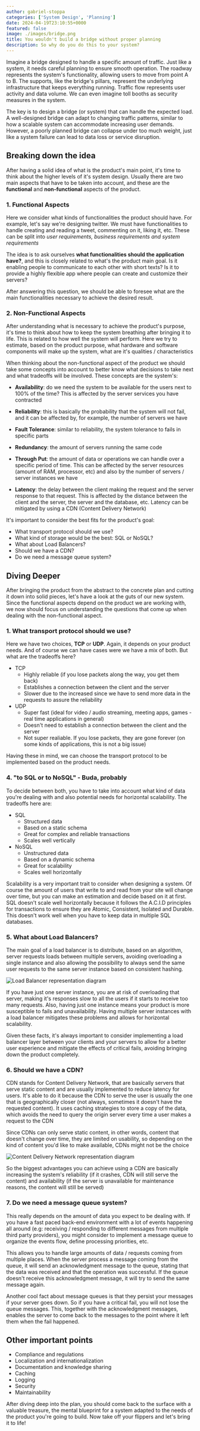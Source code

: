 ```yaml
---
author: gabriel-stoppa
categories: ['System Design', 'Planning']
date: 2024-04-19T23:10:55+0000
featured: false
image: ./images/bridge.png
title: You wouldn't build a bridge without proper planning
description: So why do you do this to your system?
---
```


Imagine a bridge designed to handle a specific amount of traffic. Just like a system, it needs careful planning to ensure smooth operation.  The roadway represents the system's functionality, allowing users to move from point A to B. The supports, like the bridge's pillars, represent the underlying infrastructure that keeps everything running. Traffic flow represents user activity and data volume. We can even imagine toll booths as security measures in the system.

The key is to design a bridge (or system) that can handle the expected load. A well-designed bridge can adapt to changing traffic patterns, similar to how a scalable system can accommodate increasing user demands. However, a poorly planned bridge can collapse under too much weight, just like a system failure can lead to data loss or service disruption.

## Breaking down the idea

After having a solid idea of what is the product's main point, it's time to think about the higher levels of it's system design. Usually there are two main aspects that have to be taken into account, and these are the **functional** and **non-functional** aspects of the product.

### 1. Functional Aspects

Here we consider what kinds of functionalities the product should have. For example, let's say we're designing twitter. We must have functionalities
to handle creating and reading a tweet, commenting on it, liking it, etc. These can be split into *user requirements, business requirements and system requirements*

The idea is to ask ourselves **what functionalities should the application have?**, and this is closely related to what's the product main goal. Is it enabling people to communicate to each other with short texts? Is it to provide a highly flexible app where people can create and customize their servers?

After answering this question, we should be able to foresee what are the main functionalities necessary to achieve the desired result.

### 2. Non-Functional Aspects

After understanding what is necessary to achieve the product's purpose, it's time to think about how to keep the system breathing after bringing it to life. This is related to how well the system will perform. Here we try to estimate, based on the product purpose, what hardware and software components will make up the system, what are it's qualities / characteristics

When thinking about the non-functional
aspect of the product we should take some concepts into account to better know what decisions to take next and what tradeoffs will be involved. These concepts
are the system's:

- **Availability**: do we need the system to be available for the users next to 100% of the time? This is affected by the server services
you have contracted

- **Reliability**: this is basically the probability that the system will not fail, and it can be affected by, for example, the number
of servers we have

- **Fault Tolerance**: similar to reliability, the system tolerance to fails in specific parts

- **Redundancy**: the amount of servers running the same code

- **Through Put**: the amount of data or operations we can handle over a specific
period of time. This can be affected by the server resources (amount of RAM, processor, etc) and also by the number
of servers / server instances we have

- **Latency**: the delay between the client making the request and the server response to that request. This is affected by the distance between
the client and the server, the server and the database, etc. Latency can be mitigated by using a CDN (Content Delivery Network)


It's important to consider the best fits for the product's goal:

- What transport protocol should we use?
- What kind of storage would be the best: SQL or NoSQL?
- What about Load Balancers?
- Should we have a CDN?
- Do we need a message queue system?

## Diving Deeper

After bringing the product from the abstract to the concrete plan and cutting it down into solid pieces, let's have a look at the guts of our new system.
Since the functional aspects depend on the product we are working with, we now should focus on understanding the questions that come up when dealing with the non-functional aspect.

### 1. What transport protocol should we use?

Here we have two choices, **TCP** or **UDP**. Again, it depends on your product needs. And of course we can have cases were we have a mix of both. But what are the tradeoffs here?

- TCP
    - Highly reliable (if you lose packets along the way, you get them back)
    - Establishes a connection between the client and the server
    - Slower due to the increased since we have to send more data in the requests to assure the reliability
- UDP
    - Super fast (ideal for video / audio streaming, meeting apps, games - real time applications in general)
    - Doesn't need to establish a connection between the client and the server
    - Not super realiable. If you lose packets, they are gone forever (on some kinds of applications, this is not a big issue)

Having these in mind, we can choose the transport protocol to be implemented based on the product needs.

### 4. "to SQL or to NoSQL" - Buda, probably

To decide between both, you have to take into account what kind of data you're dealing with and also potential needs for horizontal scalability. The tradeoffs here are:

- SQL
    - Structured data
    - Based on a static schema
    - Great for complex and reliable transactions
    - Scales well vertically
- NoSQL
    - Unstructured data
    - Based on a dynamic schema
    - Great for scalability
    - Scales well horizontally

Scalability is a very important trait to consider when designing a system. Of course the amount of users that write to and read from your site will
change over time, but you can make an estimation and decide based on it at first. SQL doesn't scale well horizontally because it follows the A.C.I.D principles for transactions to ensure they are Atomic, Consistent, Isolated and Durable. This doesn't work well when you have to keep data in multiple SQL databases.

### 5. What about Load Balancers?

The main goal of a load balancer is to distribute, based on an algorithm, server requests loads between multiple servers, avoiding overloading a single instance and also allowing the possibility to always send the same user requests to the same server instance based on consistent hashing.

![Load Balancer representation diagram](./images/load-balancer.png)

If you have just one server instance, you are at risk of overloading that server, making it's responses slow to all the users if it starts to receive too many requests. Also, having just one instance means your product is more susceptible to fails and unavailability. Having multiple server instances with a load balancer mitigates these problems and allows for horizontal scalability.

Given these facts, it's always important to consider implementing a load balancer layer between your clients and your servers to allow for a better user experience and mitigate the effects of critical fails, avoiding bringing down the product completely.


### 6. Should we have a CDN?

CDN stands for Content Delivery Network, that are basically servers that serve static content and are usually implemented to reduce latency for users. It's able to do it because the CDN to serve the user is usually the one that is geographically closer (not always, sometimes it doesn't have the requested content). It uses caching strategies to store a copy of the data, which avoids the need to query the origin server every time a user makes a request to the CDN

Since CDNs can only serve static content, in other words, content that doesn't change over time, they are limited on usability, so depending on the kind of content you'd like to make available, CDNs might not be the choice 

![Content Delivery Network representation diagram](./images/cdn.png)

So the biggest advantages you can achieve using a CDN are basically increasing the system's reliability (if it crashes, CDN will still serve the content) and availability (if the server is unavailable for maintenance reasons, the content will still be served)

### 7. Do we need a message queue system?

This really depends on the amount of data you expect to be dealing with. If you have a fast paced back-end environment with a lot of events happening all around (e.g: receiving / responding to different messages from multiple third party providers), you might consider to implement a message queue to organize the events flow, define processing priorities, etc.

This allows you to handle large amounts of data / requests coming from multiple places. When the server process a message coming from the queue, it will send an acknowledgment message to the queue, stating that the data was received and that the operation was successful. If the queue doesn't receive this acknowledgment message, it will try to send the same message again.

Another cool fact about message queues is that they persist your messages if your server goes down. So if you have a critical fail, you will not lose the queue messages. This, together with the acknowledgment messages, enables the server to come back to the messages to the point where it left them when the fail happened.

## Other important points

- Compliance and regulations
- Localization and internationalization
- Documentation and knowledge sharing
- Caching
- Logging
- Security
- Maintainability

After diving deep into the plan, you should come back to the surface with a valuable treasure, the mental blueprint for a system adapted to the needs of the product you're going to build. Now take off your flippers and let's bring it to life!
 